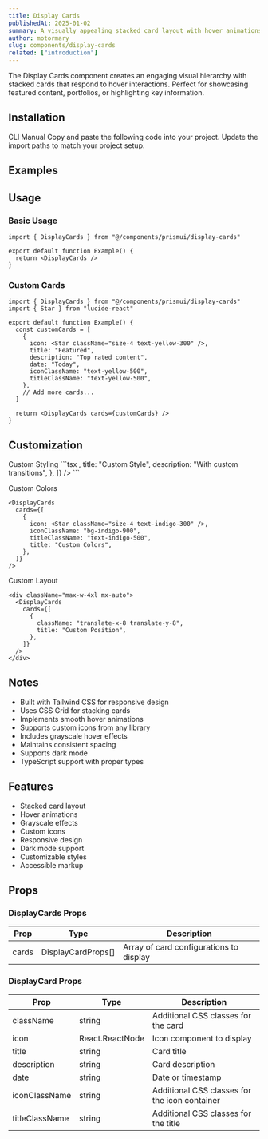 ```yaml
---
title: Display Cards
publishedAt: 2025-01-02
summary: A visually appealing stacked card layout with hover animations and grayscale effects. Perfect for showcasing portfolios, team members, or content galleries with smooth transitions and modern design.
author: motormary
slug: components/display-cards
related: ["introduction"]
---
```


<ComponentPreview name="display-cards-basic" />

<Note variant="info">
  The Display Cards component creates an engaging visual hierarchy with stacked cards that respond to hover interactions. Perfect for showcasing featured content, portfolios, or highlighting key information.
</Note>

## Installation

<Tabs defaultValue="cli">
  <TabsList>
    <TabsTrigger value="cli">CLI</TabsTrigger>
    <TabsTrigger value="manual">Manual</TabsTrigger>
  </TabsList>
  <TabsContent value="cli">
    <ComponentSource name="display-cards" isCli />
  </TabsContent>
  <TabsContent value="manual">
    <Steps>
      <Step>Copy and paste the following code into your project.</Step>
      <ComponentSource name="display-cards" />
      <Step>Update the import paths to match your project setup.</Step>
    </Steps>
  </TabsContent>
</Tabs>

## Examples

<ComponentPreview name="display-cards-demo" />

## Usage

### Basic Usage

```tsx
import { DisplayCards } from "@/components/prismui/display-cards"

export default function Example() {
  return <DisplayCards />
}
```

### Custom Cards

```tsx
import { DisplayCards } from "@/components/prismui/display-cards"
import { Star } from "lucide-react"

export default function Example() {
  const customCards = [
    {
      icon: <Star className="size-4 text-yellow-300" />,
      title: "Featured",
      description: "Top rated content",
      date: "Today",
      iconClassName: "text-yellow-500",
      titleClassName: "text-yellow-500",
    },
    // Add more cards...
  ]

  return <DisplayCards cards={customCards} />
}
```

## Customization

<Steps>
  <Step>Custom Styling</Step>
  ```tsx
  <DisplayCards
    cards={[
      {
        className: "hover:scale-105 dark:bg-zinc-900",
        icon: <Star className="size-4" />,
        title: "Custom Style",
        description: "With custom transitions",
      },
    ]}
  />
  ```

  <Step>Custom Colors</Step>
  ```tsx
  <DisplayCards
    cards={[
      {
        icon: <Star className="size-4 text-indigo-300" />,
        iconClassName: "bg-indigo-900",
        titleClassName: "text-indigo-500",
        title: "Custom Colors",
      },
    ]}
  />
  ```

  <Step>Custom Layout</Step>
  ```tsx
  <div className="max-w-4xl mx-auto">
    <DisplayCards
      cards={[
        {
          className: "translate-x-8 translate-y-8",
          title: "Custom Position",
        },
      ]}
    />
  </div>
  ```
</Steps>

## Notes

- Built with Tailwind CSS for responsive design
- Uses CSS Grid for stacking cards
- Implements smooth hover animations
- Supports custom icons from any library
- Includes grayscale hover effects
- Maintains consistent spacing
- Supports dark mode
- TypeScript support with proper types

## Features

- Stacked card layout
- Hover animations
- Grayscale effects
- Custom icons
- Responsive design
- Dark mode support
- Customizable styles
- Accessible markup 

## Props

### DisplayCards Props

| Prop | Type | Description |
| --- | --- | --- |
| cards | DisplayCardProps[] | Array of card configurations to display |

### DisplayCard Props

| Prop | Type | Description |
| --- | --- | --- |
| className | string | Additional CSS classes for the card |
| icon | React.ReactNode | Icon component to display |
| title | string | Card title |
| description | string | Card description |
| date | string | Date or timestamp |
| iconClassName | string | Additional CSS classes for the icon container |
| titleClassName | string | Additional CSS classes for the title |